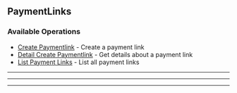 
## PaymentLinks

### Available Operations

* [Create Paymentlink](/payment_links/create_paymentlink) - Create a payment link
* [Detail Create Paymentlink](/payment_links/detail_create_paymentlink) - Get details about a payment link
* [List Payment Links](/payment_links/list_payment_links) - List all payment links

---
<CreatePaymentlink />

---
<DetailCreatePaymentlink />

---
<ListPaymentLinks />
